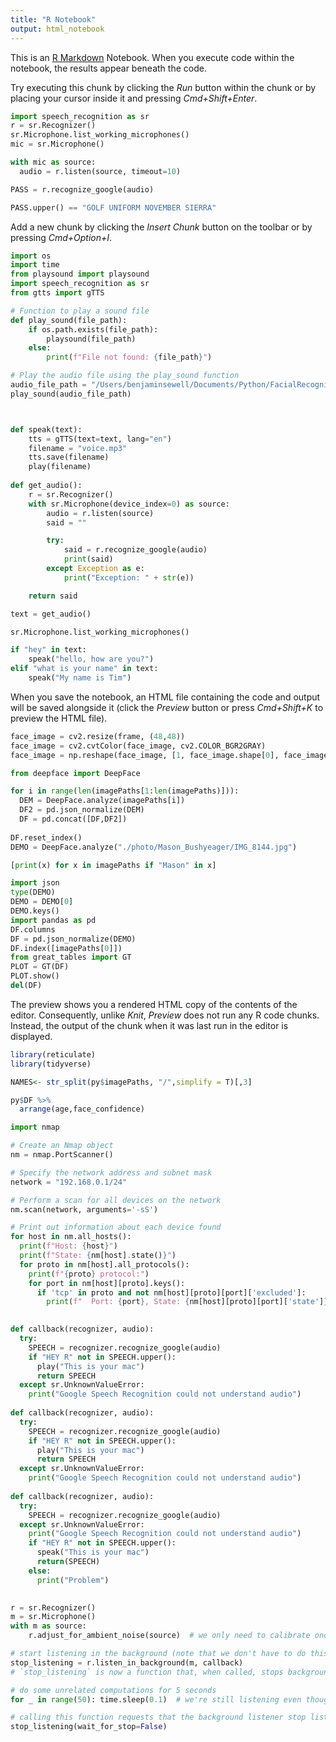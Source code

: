 ```yaml
---
title: "R Notebook"
output: html_notebook
---
```


This is an [R Markdown](http://rmarkdown.rstudio.com) Notebook. When you execute code within the notebook, the results appear beneath the code. 

Try executing this chunk by clicking the *Run* button within the chunk or by placing your cursor inside it and pressing *Cmd+Shift+Enter*. 

```python
import speech_recognition as sr
r = sr.Recognizer()
sr.Microphone.list_working_microphones()
mic = sr.Microphone()

with mic as source:
  audio = r.listen(source, timeout=10)

PASS = r.recognize_google(audio)

PASS.upper() == "GOLF UNIFORM NOVEMBER SIERRA"

```

Add a new chunk by clicking the *Insert Chunk* button on the toolbar or by pressing *Cmd+Option+I*.
```python
import os
import time
from playsound import playsound
import speech_recognition as sr
from gtts import gTTS

# Function to play a sound file
def play_sound(file_path):
    if os.path.exists(file_path):
        playsound(file_path)
    else:
        print(f"File not found: {file_path}")

# Play the audio file using the play_sound function
audio_file_path = "/Users/benjaminsewell/Documents/Python/FacialRecognition/facial_recognition/voice.mp3"
play_sound(audio_file_path)



def speak(text):
    tts = gTTS(text=text, lang="en")
    filename = "voice.mp3"
    tts.save(filename)
    play(filename)
    
def get_audio():
    r = sr.Recognizer()
    with sr.Microphone(device_index=0) as source:
        audio = r.listen(source)
        said = ""

        try:
            said = r.recognize_google(audio)
            print(said)
        except Exception as e:
            print("Exception: " + str(e))

    return said

text = get_audio()

sr.Microphone.list_working_microphones()

if "hey" in text:
    speak("hello, how are you?")
elif "what is your name" in text:
    speak("My name is Tim")    

```

When you save the notebook, an HTML file containing the code and output will be saved alongside it (click the *Preview* button or press *Cmd+Shift+K* to preview the HTML file). 
```python
face_image = cv2.resize(frame, (48,48))
face_image = cv2.cvtColor(face_image, cv2.COLOR_BGR2GRAY)
face_image = np.reshape(face_image, [1, face_image.shape[0], face_image.shape[1], 1])

from deepface import DeepFace

for i in range(len(imagePaths[1:len(imagePaths)])):
  DEM = DeepFace.analyze(imagePaths[i])
  DF2 = pd.json_normalize(DEM)
  DF = pd.concat([DF,DF2])
  
DF.reset_index()
DEMO = DeepFace.analyze("./photo/Mason_Bushyeager/IMG_8144.jpg")

[print(x) for x in imagePaths if "Mason" in x]

import json
type(DEMO)
DEMO = DEMO[0]
DEMO.keys()
import pandas as pd
DF.columns
DF = pd.json_normalize(DEMO)
DF.index([imagePaths[0]])
from great_tables import GT
PLOT = GT(DF)
PLOT.show()
del(DF)
```

The preview shows you a rendered HTML copy of the contents of the editor. Consequently, unlike *Knit*, *Preview* does not run any R code chunks. Instead, the output of the chunk when it was last run in the editor is displayed.
```r
library(reticulate)
library(tidyverse)

NAMES<- str_split(py$imagePaths, "/",simplify = T)[,3]

py$DF %>%
  arrange(age,face_confidence)
```

```python

import nmap

# Create an Nmap object
nm = nmap.PortScanner()

# Specify the network address and subnet mask
network = "192.168.0.1/24"

# Perform a scan for all devices on the network
nm.scan(network, arguments='-sS')

# Print out information about each device found
for host in nm.all_hosts():
  print(f"Host: {host}")
  print(f"State: {nm[host].state()}")
  for proto in nm[host].all_protocols():
    print(f"{proto} protocol:")
    for port in nm[host][proto].keys():
      if 'tcp' in proto and not nm[host][proto][port]['excluded']:
        print(f"  Port: {port}, State: {nm[host][proto][port]['state']}")
    

```

```python
def callback(recognizer, audio):
  try:
    SPEECH = recognizer.recognize_google(audio)
    if "HEY R" not in SPEECH.upper():
      play("This is your mac")
      return SPEECH
  except sr.UnknownValueError:
    print("Google Speech Recognition could not understand audio")
    
def callback(recognizer, audio):
  try:
    SPEECH = recognizer.recognize_google(audio)
    if "HEY R" not in SPEECH.upper():
      play("This is your mac")
      return SPEECH
  except sr.UnknownValueError:
    print("Google Speech Recognition could not understand audio")
    
def callback(recognizer, audio):
  try:
    SPEECH = recognizer.recognize_google(audio)
  except sr.UnknownValueError:
    print("Google Speech Recognition could not understand audio")
    if "HEY R" not in SPEECH.upper():
      speak("This is your mac")
      return(SPEECH)
    else:
      print("Problem")
    

r = sr.Recognizer()
m = sr.Microphone()
with m as source:
    r.adjust_for_ambient_noise(source)  # we only need to calibrate once, before we start listening

# start listening in the background (note that we don't have to do this inside a `with` statement)
stop_listening = r.listen_in_background(m, callback)
# `stop_listening` is now a function that, when called, stops background listening

# do some unrelated computations for 5 seconds
for _ in range(50): time.sleep(0.1)  # we're still listening even though the main thread is doing other things

# calling this function requests that the background listener stop listening
stop_listening(wait_for_stop=False)
```

